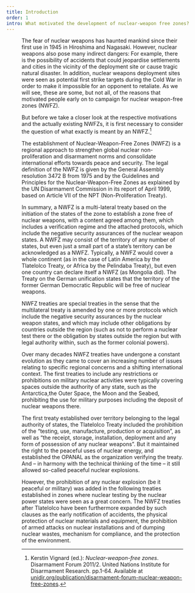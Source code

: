 ---
title: Introduction
order: 1
intro: What motivated the development of nuclear-weapon free zones?
---

<Figure alt='Stock photo showing a rual road with a sign reading: Now entering nuclear weapon free zone.' src="nwfz-sign.jpg" caption="Montage" credit="[Tertman/Shutterstock](https://www.shutterstock.com/image-photo/blank-white-street-sign-copy-space-242307310)" size="medium" />

The fear of nuclear weapons has haunted mankind since their first use in 1945 in Hiroshima and Nagasaki. However, nuclear weapons also pose many indirect dangers: For example, there is the possibility of accidents that could jeopardise settlements and cities in the vicinity of the deployment site or cause tragic natural disaster. In addition, nuclear weapons deployment sites were seen as potential first strike targets during the Cold War in order to make it impossible for an opponent to retaliate. As we will see, these are some, but not all, of the reasons that motivated people early on to campaign for nuclear weapon-free zones (NWFZ).

But before we take a closer look at the respective motivations and the actually existing NWFZs, it is first necessary to consider the question of what exactly is meant by an NWFZ.[^1]

<LectureVideo>

The establishment of Nuclear-Weapon-Free Zones (NWFZ) is a regional approach to strengthen global nuclear non-proliferation and disarmament norms and consolidate international efforts towards peace and security. The legal definition of the NWFZ is given by the General Assembly resolution 3472 B from 1975 and by the Guidelines and Principles for the Nuclear-Weapon-Free Zones as explained by the UN Disarmament Commission in its report of April 1999, based on Article VII of the NPT (Non-Proliferation Treaty).

In summary, a NWFZ is a multi-lateral treaty based on the initiation of the states of the zone to establish a zone free of nuclear weapons, with a content agreed among them, which includes a verification regime and the attached protocols, which include the negative security assurances of the nuclear weapon states. A NWFZ may consist of the territory of any number of states, but even just a small part of a state’s territory can be acknowledged as a NWFZ. Typically, a NWFZ would cover a whole continent (as in the case of Latin America by the Tlatelolco Treaty, or Africa by the Pelindaba Treaty), but even one country can declare itself a NWFZ (as Mongolia did). The Treaty on the German unification states that the territory of the former German Democratic Republic will be free of nuclear weapons.

NWFZ treaties are special treaties in the sense that the multilateral treaty is amended by one or more protocols which include the negative security assurances by the nuclear weapon states, and which may include other obligations by countries outside the region (such as not to perform a nuclear test there or the obligation by states outside the region but with legal authority within, such as the former colonial powers).

Over many decades NWFZ treaties have undergone a constant evolution as they came to cover an increasing number of issues relating to specific regional concerns and a shifting international context. The first treaties to include any restrictions or prohibitions on military nuclear activities were typically covering spaces outside the authority of any state, such as the Antarctica,the Outer Space, the Moon and the Seabed, prohibiting the use for military purposes including the deposit of nuclear weapons there.

The first treaty established over territory belonging to the legal authority of states, the Tlatelolco Treaty included the prohibition of the “testing, use, manufacture, production or acquisition”, as well as “the receipt, storage, installation, deployment and any form of possession of any nuclear weapons”. But it maintained the right to the peaceful uses of nuclear energy, and established the OPANAL as the organization verifying the treaty. And – in harmony with the technical thinking of the time – it still allowed so-called peaceful nuclear explosions.

However, the prohibition of any nuclear explosion (be it peaceful or military) was added in the following treaties established in zones where nuclear testing by the nuclear power states were seen as a great concern. The NWFZ treaties after Tlatelolco have been furthermore expanded by such clauses as the early notification of accidents, the physical protection of nuclear materials and equipment, the prohibition of armed attacks on nuclear installations and of dumping nuclear wastes, mechanism for compliance, and the protection of the environment.

</LectureVideo>

[^1]: Kerstin Vignard (ed.): _Nuclear-weapon-free zones_. Disarmament Forum 2011/2. United Nations Institute for Disarmament Research. pp.1-64. Available at [unidir.org/publication/disarmament-forum-nuclear-weapon-free-zones](https://unidir.org/publication/disarmament-forum-nuclear-weapon-free-zones/).
